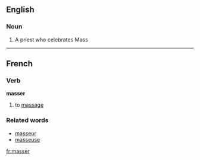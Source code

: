 ==English==
===Noun===
{{en-noun-reg}}
#{{obsolete}} A priest who celebrates Mass 

----
==French==
===Verb===
'''masser'''

# to [[massage]]

===Related words===
*[[masseur]]
*[[masseuse]]

[[fr:masser]]